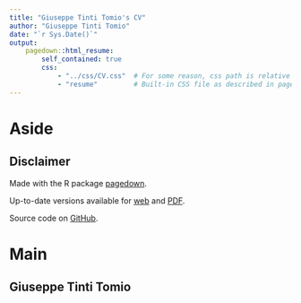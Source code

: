 ```yaml
---
title: "Giuseppe Tinti Tomio's CV"
author: "Giuseppe Tinti Tomio"
date: "`r Sys.Date()`"
output:
    pagedown::html_resume:
        self_contained: true
        css:
            - "../css/CV.css"  # For some reason, css path is relative to .Rmd source instead of knit_root_dir
            - "resume"         # Built-in CSS file as described in pagedown::html_paged
---
```


Aside
==============================================================================

Disclaimer
------------------------------------------------------------------------------

Made with the R package [pagedown](https://github.com/rstudio/pagedown).

Up-to-date versions available for [web](https://giuseppett.github.io/CV/CV) and [PDF](https://github.com/GiuseppeTT/CV/raw/print/CV.pdf).

Source code on [GitHub](https://github.com/GiuseppeTT/CV).

Main
==============================================================================

Giuseppe Tinti Tomio {#title}
------------------------------------------------------------------------------
